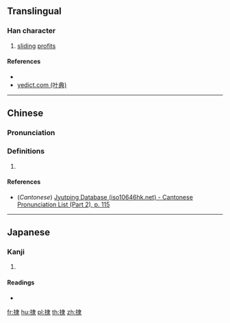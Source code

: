 ==Translingual==

===Han character===
{{Han char|rn=64|rad=手|as=08|sn=11|four=55032|canj=QLE|ids=⿰扌隶}}

# [[sliding]] [[profit]]s

====References====
* {{Han ref|kx=0435.250|dkj=12217|hdz=31908.020|uh=6378|ud=25464|bh=D5A1|bd=54689}}
* [http://yedict.com/htm/63/6378.htm yedict.com (叶典)]

----

==Chinese==
{{zh-forms}}

===Pronunciation===
{{zh-pron
|m=tū
|c=teot1
|mc=
|oc=
|ma=
|cat=n
}}

===Definitions===
{{zh-hanzi}}

# {{rfdef|lang=zh}}

====References====
* (''Cantonese'') [http://www.iso10646hk.net/jp/document/download.jsp Jyutping Database (iso10646hk.net) - Cantonese Pronunciation List (Part 2), p. 115]

----

==Japanese==

===Kanji===
{{ja-kanji|grade=|rs=手08}}

# {{defn|lang=ja|sort=手08}}

====Readings====
* {{ja-readings|on=[[とつ]] (totsu), [[とち]] (tochi)|kun=[[なめらか]] (nameraka)}}

[[fr:捸]]
[[hu:捸]]
[[pl:捸]]
[[th:捸]]
[[zh:捸]]